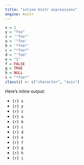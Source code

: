 ```yaml
---
title: "inline knitr expressions"
engine: knitr
---
```


```r
x = 1
y = "foo"
z = '"foo"'
a = '"foo'
b = '*foo*'
c = "*foo*"
d = "'foo"
e = "1"
f = FALSE
g = TRUE
h = NULL
i = "*foo*"
class(i) <- c("character", "asis")
```

Here's inline output: 

- `{r} x`
- `{r} y`
- `{r} z`
- `{r} a`
- `{r} b`
- `{r} c`
- `{r} d`
- `{r} e`
- `{r} f`
- `{r} g`
- `{r} h`
- `{r} i`

